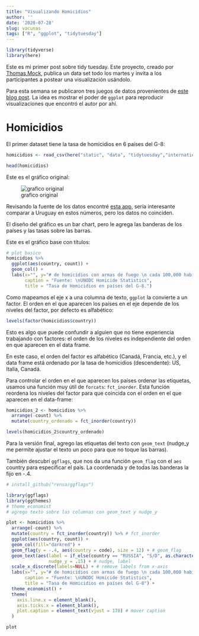 ```yaml
---
title: "Visualizando Homicidios"
author: ''
date: '2020-07-28'
slug: vacunas
tags: ["R", "ggplot", "tidytuesday"]
---
```

```r
library(tidyverse)
library(here)

```

Este es mi primer post sobre tidy tuesday. Este proyecto, creado por [Thomas Mock](https://twitter.com/thomas_mock), publica un data set todo los martes y invita a los participantes a postear una visualización usándolo.

Para esta semana se publicaron tres juegos de datos provenientes de [este blog post](https://simplystatistics.org/2019/08/28/you-can-replicate-almost-any-plot-with-ggplot2/). La idea es mostrar el poder de `ggplot` para reproducir visualizaciones que encontró el autor por ahí.


# Homicidios

El primer dataset tiene la tasa de homicidios en 6 países del G-8: 

```r
homicidios <- read_csv(here("static", "data", "tidytuesday","international_murders.csv"))

head(homicidios)
```

Este es el gráfico original:

![grafico original](https://abcnews.go.com/images/International/homocides_g8_countries_640x360_wmain.jpg)

Revisando la fuente de los datos encontré [esta app](https://dataunodc.un.org/GSH_app), sería interesante comparar a Uruguay en estos números, pero los datos no coinciden.

El diseño del gráfico es un bar chart, pero le agrega las banderas de los países y las tasas sobre las barras. 

Este es el gráfico base con títulos:
```r
# plot basico
homicidios %>% 
  ggplot(aes(country, count)) +
  geom_col() + 
  labs(x="", y="# de homicidios con armas de fuego \n cada 100,000 habitantes", 
       caption = "Fuente: \nUNODC Homicide Statistics",
       title = "Tasa de Homicidios en países del G-8.")
```

Como mapeamos el eje x a una columna de texto, `ggplot` la convierte a un factor. El orden en el que aparecen los países en el eje depende de los niveles del factor, por defecto es alfabético:

```r
levels(factor(homicidios$country))
```

Esto es algo que puede confundir a alguien que no tiene experiencia trabajando con factores: el orden de los niveles es independiente del orden en que aparecen en el data frame.

En este caso, el orden del factor es alfabético (Canadá, Francia, etc.), y el data frame está ordenado por la tasa de homicidios (descendente): US, Italia, Canadá.

Para controlar el orden en el que aparecen los países ordenar las etiquetas, usamos una función muy útil de `forcats`: `fct_inorder`. Esta función reordena los niveles del factor para que coincida con el orden en el que aparecen en el data-frame:

```r
homicidios_2 <- homicidios %>% 
  arrange(-count) %>% 
  mutate(country_ordenado = fct_inorder(country))

levels(homicidios_2$country_ordenado)
```

Para la versión final, agrego las etiquetas del texto con `geom_text` (nudge_y me permite ajustar el texto un poco para que no toque las barras). 

También descubrí `ggflags`, que nos da una función `geom_flag` con el `aes` country para especificar el país. La coordenada y de todas las banderas la fijo en -.4.

```r
# install_github("rensa/ggflags")

library(ggflags)
library(ggthemes)
# theme_economist
# agrego texto sobre las columnas con geom_text y nudge_y

plot <- homicidios %>% 
  arrange(-count) %>% 
  mutate(country = fct_inorder(country)) %>% # fct_inorder
  ggplot(aes(country, count)) + 
  geom_col(fill="darkred") + 
  geom_flag(y = -.4, aes(country = code), size = 12) + # geom_flag
  geom_text(aes(label = if_else(country == "RUSSIA", "S/D", as.character(count))), 
                nudge_y = .15) + # nudge, label
  scale_x_discrete(labels=NULL) + # remove labels from x-axis
  labs(x="", y="# de homicidios con armas de fuego \n cada 100,000 habitantes", 
       caption = "Fuente: \nUNODC Homicide Statistics",
       title = "Tasa de Homicidios en países del G-8") + 
  theme_economist() +
  theme(
    axis.line.x = element_blank(),
    axis.ticks.x = element_blank(),
    plot.caption = element_text(vjust = 170) # mover caption
  )


```


```r
plot
```

